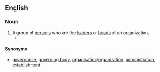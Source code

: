 ==English==

===Noun===
{{en-noun|sg=[[top]] [[brass]]|-}}

# A group of [[person]]s who are the [[leader]]s or [[head]]s of an organization.
#*{{quote-journal
|year=1872
|author=New Zealand Parliament, House of Representatives
|title=Parliamentary debates
|journal=57
|volume=1-6
|page=649
|passage=The '''top brass''' of the army are up to various types of mischief and they do not want the public or even Members of Parliament to know about them.}}

====Synonyms====
* {{sense|group of persons who are the leaders}} [[governance]], [[governing body]], [[organisation]]/[[organization]], [[administration]], [[establishment]]